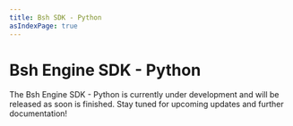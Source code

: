 ```yaml
---
title: Bsh SDK - Python
asIndexPage: true
---
```


# Bsh Engine SDK - Python

<Callout type='info'>
    The Bsh Engine SDK - Python is currently under development and will be released as soon is finished. Stay tuned for upcoming updates and further documentation!
</Callout>
